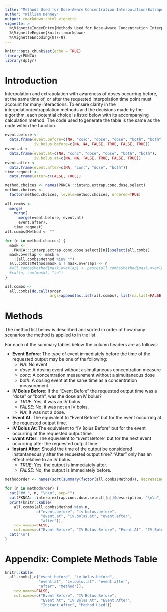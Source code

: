 ```yaml
---
title: "Methods Used for Dose-Aware Concentration Interpolation/Extrapolation"
author: "William Denney"
output: rmarkdown::html_vignette
vignette: >
  %\VignetteIndexEntry{Methods Used for Dose-Aware Concentration Interpolation/Extrapolation}
  %\VignetteEngine{knitr::rmarkdown}
  %\VignetteEncoding{UTF-8}
---
```


```r
knitr::opts_chunk$set(echo = TRUE)
library(PKNCA)
library(dplyr)
```

# Introduction

Interpolation and extrapolation with awareness of doses occurring before, at the same time of, or after the requested interpolation time point must account for many interactions.  To ensure clarity in the interpolation/extrapolation methods and the decisions made by the algorithm, each potential choice is listed below with its accompanying calculation method.  The code used to generate the table is the same as the code within the function.

```r
event.before <-
  data.frame(event.before=c(NA, "conc", "dose", "dose", "both", "both"),
             iv.bolus.before=c(NA, NA, FALSE, TRUE, FALSE, TRUE))
event.at <-
  data.frame(event.at=c(NA, "conc", "dose", "dose", "both", "both"),
             iv.bolus.at=c(NA, NA, FALSE, TRUE, FALSE, TRUE))
event.after <-
  data.frame(event.after=c(NA, "conc", "dose", "both"))
time.request <-
  data.frame(after=c(FALSE, TRUE))

method.choices <- names(PKNCA:::interp.extrap.conc.dose.select)
method.choices <-
  factor(method.choices, levels=method.choices, ordered=TRUE)
         
all.combs <-
  merge(
    merge(
      merge(event.before, event.at),
      event.after),
    time.request)
all.combs$Method <- ""

for (n in method.choices) {
  mask <-
    PKNCA:::interp.extrap.conc.dose.select[[n]]$select(all.combs)
  mask.overlap <- mask &
    !(all.combs$Method %in% "")
  all.combs$Method[mask & ! mask.overlap] <- n
  #all.combs$Method[mask.overlap] <- paste(all.combs$Method[mask.overlap], n, sep="; ")
  #cat(n, sum(mask), "\n")
}

all.combs <-
  all.combs[do.call(order,
                    args=append(as.list(all.combs), list(na.last=FALSE))),]
```

# Methods

The method list below is described and sorted in order of how many scenarios the method is applied to in the list.

For each of the summary tables below, the column headers are as follows:

* **Event Before**: The type of event immediately before the time of the requested output may be one of the following:
    * *NA*: No event
    * *dose*: A dosing event without a simultaneous concentration measure
    * *conc*: A concentration measurement without a simultaneous dose
    * *both*: A dosing event at the same time as a concentration measurement
* **IV Bolus Before**:  If the "Event Before" the requested output time was a "dose" or "both", was the dose an IV bolus?
    * *TRUE*: Yes, it was an IV bolus.
    * *FALSE*: No, it was not an IV bolus.
    * *NA*: It was not a dose.
* **Event At**: The equivalent to "Event Before" but for the event occurring at the requested output time.
* **IV Bolus At**:  The equivalent to "IV Bolus Before" but for the event occurring at the requested output time.
* **Event After**: The equivalent to "Event Before" but for the next event occurring after the requested output time.
* **Instant After**:  Should the time of the output be considered instantaneously after the requested output time?  "After" only has an effect relative to an IV bolus.
    * *TRUE*: Yes, the output is immediately after.
    * *FALSE*: No, the output is immediately before.

```r
methodorder <- names(sort(summary(factor(all.combs$Method)), decreasing=TRUE))

for (n in methodorder) {
  cat("## ", n, "\n\n", sep="")
  cat(PKNCA:::interp.extrap.conc.dose.select[[n]]$description, "\n\n", sep="")
  print(knitr::kable(
    all.combs[all.combs$Method %in% n,
              c("event.before", "iv.bolus.before",
                "event.at", "iv.bolus.at", "event.after",
                "after")],
    row.names=FALSE,
    col.names=c("Event Before", "IV Bolus Before", "Event At", "IV Bolus At", "Event After", "Instant After")))
  cat("\n")
}
```

# Appendix: Complete Methods Table

```r
knitr::kable(
  all.combs[,c("event.before", "iv.bolus.before",
               "event.at", "iv.bolus.at", "event.after",
               "after", "Method")],
    row.names=FALSE,
    col.names=c("Event Before", "IV Bolus Before",
                "Event At", "IV Bolus At", "Event After",
                "Instant After", "Method Used"))
```
